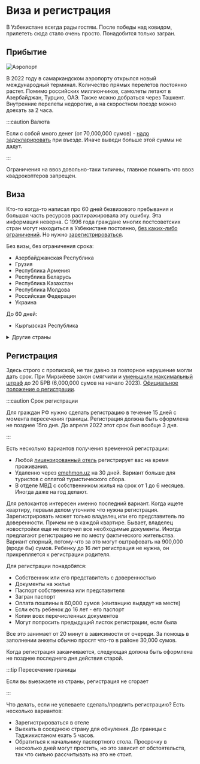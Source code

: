 
# Виза и регистрация

В Узбекистане всегда рады гостям. После победы над ковидом, прилететь сюда стало
очень просто. Понадобится только загран.

## Прибытие

![Аэропорт](img/airport.jpg)

В 2022 году в самаркандском аэропорту открылся новый международный терминал.
Количество прямых перелетов постоянно растет. Помимо российских миллиончиков,
самолеты летают в Азербайджан, Турцию, ОАЭ. Также можно добраться через Ташкент.
Внутренние перелеты недорогие, а на скоростном поезде можно доехать за 2 часа.

:::caution Валюта

Если с собой много денег (от <Price>70,000,000</Price> сумов) -
[надо задекларировать](https://lex.uz/docs/3540206#3541827) при въезде. Иначе
выведи больше этой суммы не дадут.

:::

Ограничения на ввоз довольно-таки типичны, главное помнить что ввоз
квадрокоптеров запрещен.

## Виза

Кто-то когда-то написал про 60 дней безвизового пребывания и большая часть
ресурсов растиражировала эту ошибку. Эта информация неверна. С 1996 года
граждане многих постсоветских стран могут находиться в Узбекистане постоянно,
[без каких-либо ограничений](https://lex.uz/mobileact/513096#4573817). Но нужно
[зарегистрироваться](#регистрация).

Без визы, без ограничения срока:

- Азербайджанская Республика
- Грузия
- Республика Армения
- Республика Беларусь
- Республика Казахстан
- Республика Молдова
- Российская Федерация
- Украина

До 60 дней:

- Кыргызская Республика

<details>
  <summary>Другие страны</summary>

До 30 дней:

- Австралийский Союз
- Австрийская Республика
- Аргентинская Республика
- Босния и Герцеговина
- Ватикан
- Великое Герцогство Люксембурга
- Венгрия
- Государство Бруней-Даруссалам
- Государство Израиль
- Греческая Республика
- Ирландия
- Исландия
- Итальянская Республика
- Канада
- Княжество Андорра
- Княжество Лихтенштейн
- Княжество Монако
- Королевство Бельгия
- Королевство Дания
- Королевство Испания
- Королевство Нидерланды
- Королевство Норвегия
- Королевство Швеция
- Латвийская Республика
- Литовская Республика
- Малайзия
- Монголия
- Новая Зеландия
- Объединенные Арабские Эмираты
- Португальская Республика
- Республика Болгария
- Республика Индонезия
- Республика Кипр
- Республика Корея
- Республика Мальта
- Республика Польша
- Республика Сан-Марино
- Республика Сербия
- Республика Словения
- Республика Таджикистан
- Республика Хорватия
- Республика Чили
- Румыния
- Сингапур
- Словацкая Республика
- Соединённое Королевство Великобритании и Северной Ирландии
- Турецкая Республика
- Федеративная Республика Бразилия
- Федеративная Республика Германия
- Финляндская Республика
- Французская Республика
- Черногория
- Чешская Республика
- Швейцарская Конфедерация
- Эстонская Республика
- Япония
- Антигуа и Барбуда
- Барбадос
- Белиз
- Гренада
- Доминиканская Республика
- Мексиканские Соединенные Штаты
- Республика Гватемала
- Республика Гондурас
- Республика Коста-Рика
- Республика Куба
- Республика Никарагуа
- Республика Панама
- Республика Тринидад и Тобаго
- Республика Эль-Сальвадор
- Сент-Винсент и Гренадины
- Сент-Люсия
- Содружество Багамских Островов
- Содружество Доминики
- Федерация Сент-Китс и Невис
- Ямайка

До 7 дней:

- Китайская Народная Республика, включая Гонконг

</details>

## Регистрация

Здесь строго с пропиской, не так давно за повторное нарушение могли дать срок.
При Мирзиёеве закон смягчили и
[уменьшили максимальный штраф](https://www.norma.uz/novoe_v_zakonodatelstve/sankcii_za_narusheniya_pravil_prebyvaniya_peresmotreli)
до 20 БРВ (<Price>6,000,000</Price> сумов на начало 2023).
[Официальное положение о регистрации](https://lex.uz/ru/docs/4015759).

:::caution Срок регистрации

Для граждан РФ нужно сделать регистрацию в течение 15 дней с момента пересечения
границы. Регистрация должна быть оформлена не позднее 15го дня. До апреля 2022
этот срок был вообще 3 дня.

:::

Есть несколько вариантов получения временной регистрации:

- Любой
  [лицензированный отель](https://uzbektourism.uz/ru/committee/spisokgostin)
  регистрирует вас на время проживания.
- Удаленно через [emehmon.uz](https://emehmon.uz/) на 30 дней. Вариант больше
  для туристов с оплатой туристического сбора.
- В отделе МВД с собственником жилья на срок от 1 до 6 месяцев. Иногда даже на
  год делают.

Для релокантов интересен именно последний вариант. Когда ищете квартиру, первым
делом уточните что нужна регистрация. Зарегистрировать может только владелец или
его представитель по доверенности. Причем не в каждой квартире. Бывает, владелец
новостройки еще не получил все необходимые документы. Иногда предлагают
регистрацию не по месту фактического жительства. Вариант спорный, потому-что за
это могут оштрафовать на <Price>900,000</Price> (вроде бы) сумов. Ребенку до 16
лет регистрация не нужна, он прикрепляется к регистрации родителя.

Для регистрации понадобятся:

- Собственник или его представитель с доверенностью
- Документы на жилье
- Паспорт собственника или представителя
- Загран паспорт
- Оплата пошлины в <Price>60,000</Price> сумов (квитанцию выдадут на месте)
- Если есть ребенок до 16 лет - его паспорт
- Копии всех перечисленных документов
- Могут попросить предыдущий листок регистрации, если была

Все это занимает от 20 минут в зависимости от очереди. За помощь в заполнении
анкеты обычно просят что-то в районе <Price>30,000</Price> сумов.

Когда регистрация заканчивается, следующая должна быть оформлена не позднее
последнего дня действия старой.

:::tip Пересечение границы

Если вы выезжаете из страны, регистрация не сгорает

:::

Что делать, если не успеваете сделать/продлить регистрацию? Есть несколько
вариантов:

- Зарегистрироваться в отеле
- Выехать в соседнюю страну для обнуления. До границы с Таджикистаном ехать 5
  часов.
- Обратиться к начальнику паспортного стола. Просрочку в несколько дней могут
  простить, но это зависит от обстоятельств, так что сильно рассчитывать на это
  не стоит.
